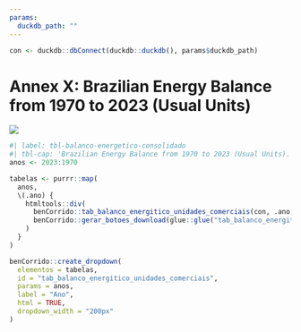 ```yaml
---
params:
  duckdb_path: ""
---
```


```r
con <- duckdb::dbConnect(duckdb::duckdb(), params$duckdb_path)
```

# Annex X: Brazilian Energy Balance from 1970 to 2023 (Usual Units) {-}

![](../img/capas/imagem_cap_anexo.png)

```r
#| label: tbl-balanco-energetico-consolidado
#| tbl-cap: 'Brazilian Energy Balance from 1970 to 2023 (Usual Units).'
anos <- 2023:1970

tabelas <- purrr::map(
  anos,
  \(.ano) {
    htmltools::div(
      benCorrido::tab_balanco_energitico_unidades_comerciais(con, .ano, lab1 = "", lang = "en"),
      benCorrido::gerar_botoes_download(glue::glue("tab_balanco_energitico_unidades_comerciais{.ano}"), lang = "en")
    )
  }
)

benCorrido::create_dropdown(
  elementos = tabelas,
  id = "tab_balanco_energitico_unidades_comerciais",
  params = anos,
  label = "Ano",
  html = TRUE,
  dropdown_width = "200px"
)
```